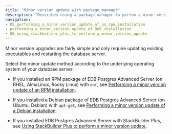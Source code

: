 ```yaml
---
title: "Minor version update with package manager"
description: "Describes using a package manager to perfom a minor version update of EDB Postgres Advanced Server."
navigation:
- 05_performing_a_minor_version_update_of_an_rpm_installation
- performing_a_minor_version_update_of_Deb_installation
- 06_using_stackbuilder_plus_to_perform_a_minor_version_update
---
```


Minor version upgrades are fairly simple and only require updating existing executables and restarting the database server. 

Select the minor update method according to the underlying operating system of your database server:

- If you installed an RPM package of EDB Postgres Advanced Server (on RHEL, AlmaLinux, Rocky Linux) with `dnf`, see [Performing a minor version update of an RPM installation](05_performing_a_minor_version_update_of_an_rpm_installation).

- If you installed a Debian package of EDB Postgres Advanced Server (on Ubuntu, Debian) with `apt-get`, see [Performing a minor version update of a Debian installation](performing_a_minor_version_update_of_Deb_installation).

- If you installed EDB Postgres Advanced Server with StackBuilder Plus, see [Using StackBuilder Plus to perform a minor version update](06_using_stackbuilder_plus_to_perform_a_minor_version_update).
